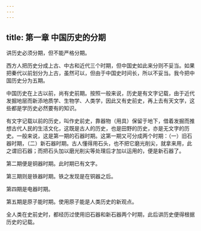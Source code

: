 ```yaml
---
---
---
```

title: 第一章 中国历史的分期
---



讲历史必须分期，但不能严格分期。

西方人把历史分成上古、中古和近代三个时期，但中国史如此来分则不妥当。如果把秦代以前划分为上古，虽然可以，但由于中国史时间长，所以不妥当。我今把中国历史分为五期。

中国历史在上古以前，尚有史前期。按照一般来说，历史是有文字记载，由于近代发掘地层而新添地质学、生物学、人类学，因此又有史前史，再上去有天文学，这些都是学历史必然要有的知识。

有文字记载以前的历史，叫作史前史，靠器物（用具）保留于地下，借着发掘而推想古代人民的生活文化，这既是古人的历史，也是田野的历史，亦是无文字的历史。一般来说，这是第一期的石器时期。这第一期又可分成两个时期：（一）旧石器时期，（二）新石器时期。古人懂得用石头，也不把它磨光削尖，就拿来用，此之谓旧石器；而把石头加以磨光削尖等处理后才加以运用的，便是新石器了。

第二期便是铜器时期。此时期已有文字。

第三期则是铁器时期。铁之发现是在铜器之后。

第四期是电器时期。

第五期是原子能时期。使用原子能是人类历史的新观点。

全人类在史前史时，都经历过使用旧石器和新石器两个时期，此后讲历史便得根据历史的记载。